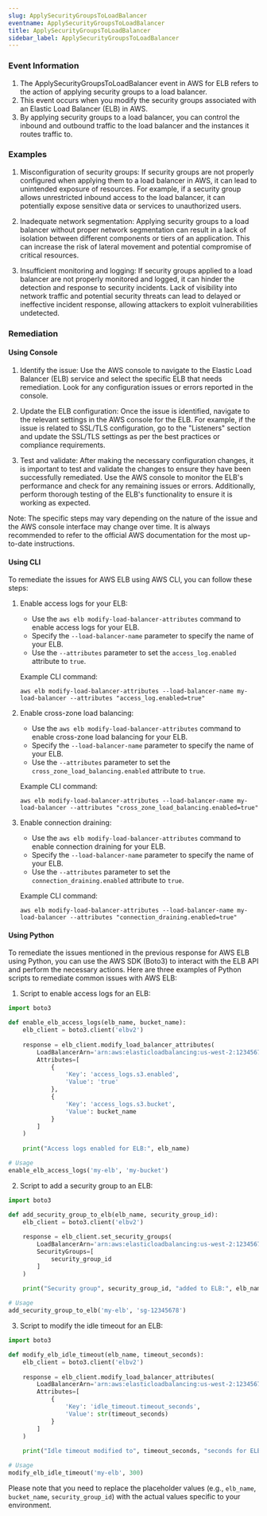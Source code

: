 ```yaml
--- 
slug: ApplySecurityGroupsToLoadBalancer
eventname: ApplySecurityGroupsToLoadBalancer
title: ApplySecurityGroupsToLoadBalancer
sidebar_label: ApplySecurityGroupsToLoadBalancer
---
```

                       
### Event Information

1. The ApplySecurityGroupsToLoadBalancer event in AWS for ELB refers to the action of applying security groups to a load balancer.
2. This event occurs when you modify the security groups associated with an Elastic Load Balancer (ELB) in AWS.
3. By applying security groups to a load balancer, you can control the inbound and outbound traffic to the load balancer and the instances it routes traffic to.


### Examples

1. Misconfiguration of security groups: If security groups are not properly configured when applying them to a load balancer in AWS, it can lead to unintended exposure of resources. For example, if a security group allows unrestricted inbound access to the load balancer, it can potentially expose sensitive data or services to unauthorized users.

2. Inadequate network segmentation: Applying security groups to a load balancer without proper network segmentation can result in a lack of isolation between different components or tiers of an application. This can increase the risk of lateral movement and potential compromise of critical resources.

3. Insufficient monitoring and logging: If security groups applied to a load balancer are not properly monitored and logged, it can hinder the detection and response to security incidents. Lack of visibility into network traffic and potential security threats can lead to delayed or ineffective incident response, allowing attackers to exploit vulnerabilities undetected.

### Remediation

#### Using Console

1. Identify the issue: Use the AWS console to navigate to the Elastic Load Balancer (ELB) service and select the specific ELB that needs remediation. Look for any configuration issues or errors reported in the console.

2. Update the ELB configuration: Once the issue is identified, navigate to the relevant settings in the AWS console for the ELB. For example, if the issue is related to SSL/TLS configuration, go to the "Listeners" section and update the SSL/TLS settings as per the best practices or compliance requirements.

3. Test and validate: After making the necessary configuration changes, it is important to test and validate the changes to ensure they have been successfully remediated. Use the AWS console to monitor the ELB's performance and check for any remaining issues or errors. Additionally, perform thorough testing of the ELB's functionality to ensure it is working as expected.

Note: The specific steps may vary depending on the nature of the issue and the AWS console interface may change over time. It is always recommended to refer to the official AWS documentation for the most up-to-date instructions.

#### Using CLI

To remediate the issues for AWS ELB using AWS CLI, you can follow these steps:

1. Enable access logs for your ELB:
   - Use the `aws elb modify-load-balancer-attributes` command to enable access logs for your ELB.
   - Specify the `--load-balancer-name` parameter to specify the name of your ELB.
   - Use the `--attributes` parameter to set the `access_log.enabled` attribute to `true`.

   Example CLI command:
   ```
   aws elb modify-load-balancer-attributes --load-balancer-name my-load-balancer --attributes "access_log.enabled=true"
   ```

2. Enable cross-zone load balancing:
   - Use the `aws elb modify-load-balancer-attributes` command to enable cross-zone load balancing for your ELB.
   - Specify the `--load-balancer-name` parameter to specify the name of your ELB.
   - Use the `--attributes` parameter to set the `cross_zone_load_balancing.enabled` attribute to `true`.

   Example CLI command:
   ```
   aws elb modify-load-balancer-attributes --load-balancer-name my-load-balancer --attributes "cross_zone_load_balancing.enabled=true"
   ```

3. Enable connection draining:
   - Use the `aws elb modify-load-balancer-attributes` command to enable connection draining for your ELB.
   - Specify the `--load-balancer-name` parameter to specify the name of your ELB.
   - Use the `--attributes` parameter to set the `connection_draining.enabled` attribute to `true`.

   Example CLI command:
   ```
   aws elb modify-load-balancer-attributes --load-balancer-name my-load-balancer --attributes "connection_draining.enabled=true"
   ```

#### Using Python

To remediate the issues mentioned in the previous response for AWS ELB using Python, you can use the AWS SDK (Boto3) to interact with the ELB API and perform the necessary actions. Here are three examples of Python scripts to remediate common issues with AWS ELB:

1. Script to enable access logs for an ELB:
```python
import boto3

def enable_elb_access_logs(elb_name, bucket_name):
    elb_client = boto3.client('elbv2')
    
    response = elb_client.modify_load_balancer_attributes(
        LoadBalancerArn='arn:aws:elasticloadbalancing:us-west-2:123456789012:loadbalancer/app/' + elb_name + '/1234567890abcdef',
        Attributes=[
            {
                'Key': 'access_logs.s3.enabled',
                'Value': 'true'
            },
            {
                'Key': 'access_logs.s3.bucket',
                'Value': bucket_name
            }
        ]
    )
    
    print("Access logs enabled for ELB:", elb_name)

# Usage
enable_elb_access_logs('my-elb', 'my-bucket')
```

2. Script to add a security group to an ELB:
```python
import boto3

def add_security_group_to_elb(elb_name, security_group_id):
    elb_client = boto3.client('elbv2')
    
    response = elb_client.set_security_groups(
        LoadBalancerArn='arn:aws:elasticloadbalancing:us-west-2:123456789012:loadbalancer/app/' + elb_name + '/1234567890abcdef',
        SecurityGroups=[
            security_group_id
        ]
    )
    
    print("Security group", security_group_id, "added to ELB:", elb_name)

# Usage
add_security_group_to_elb('my-elb', 'sg-12345678')
```

3. Script to modify the idle timeout for an ELB:
```python
import boto3

def modify_elb_idle_timeout(elb_name, timeout_seconds):
    elb_client = boto3.client('elbv2')
    
    response = elb_client.modify_load_balancer_attributes(
        LoadBalancerArn='arn:aws:elasticloadbalancing:us-west-2:123456789012:loadbalancer/app/' + elb_name + '/1234567890abcdef',
        Attributes=[
            {
                'Key': 'idle_timeout.timeout_seconds',
                'Value': str(timeout_seconds)
            }
        ]
    )
    
    print("Idle timeout modified to", timeout_seconds, "seconds for ELB:", elb_name)

# Usage
modify_elb_idle_timeout('my-elb', 300)
```

Please note that you need to replace the placeholder values (e.g., `elb_name`, `bucket_name`, `security_group_id`) with the actual values specific to your environment.


 